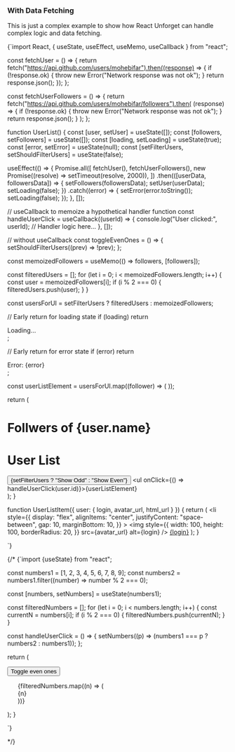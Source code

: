 
### With Data Fetching

This is just a complex example to show how React Unforget can handle complex logic and data fetching.

<DynamicLiveCodeSandPack>
{`import React, { useState, useEffect, useMemo, useCallback } from "react";

const fetchUser = () => {
  return fetch("https://api.github.com/users/mohebifar").then((response) => {
    if (!response.ok) {
      throw new Error("Network response was not ok");
    }
    return response.json();
  });
};

const fetchUserFollowers = () => {
  return fetch("https://api.github.com/users/mohebifar/followers").then(
    (response) => {
      if (!response.ok) {
        throw new Error("Network response was not ok");
      }
      return response.json();
    }
  );
};

function UserList() {
  const [user, setUser] = useState([]);
  const [followers, setFollowers] = useState([]);
  const [loading, setLoading] = useState(true);
  const [error, setError] = useState(null);
  const [setFilterUsers, setShouldFilterUsers] = useState(false);

  useEffect(() => {
    Promise.all([
      fetchUser(),
      fetchUserFollowers(),
      new Promise((resolve) => setTimeout(resolve, 2000)),
    ])
      .then(([userData, followersData]) => {
        setFollowers(followersData);
        setUser(userData);
        setLoading(false);
      })
      .catch((error) => {
        setError(error.toString());
        setLoading(false);
      });
  }, []);

  // useCallback to memoize a hypothetical handler function
  const handleUserClick = useCallback((userId) => {
    console.log("User clicked:", userId);
    // Handler logic here...
  }, []);

  // without useCallback
  const toggleEvenOnes = () => {
    setShouldFilterUsers((prev) => !prev);
  };

  const memoizedFollowers = useMemo(() => followers, [followers]);

  const filteredUsers = [];
  for (let i = 0; i < memoizedFollowers.length; i++) {
    const user = memoizedFollowers[i];
    if (i % 2 === 0) {
      filteredUsers.push(user);
    }
  }

  const usersForUI = setFilterUsers ? filteredUsers : memoizedFollowers;

  // Early return for loading state
  if (loading) return <div>Loading...</div>;

  // Early return for error state
  if (error) return <div>Error: {error}</div>;

  const userListElement = usersForUI.map((follower) => (
    <UserListItem key={follower.id} user={follower} />
  ));

  return (
    <div>
      <h1>Follwers of {user.name}</h1>
      <h1>User List</h1>
      <button onClick={toggleEvenOnes}>
        {setFilterUsers ? "Show Odd" : "Show Even"}
      </button>
      <ul onClick={() => handleUserClick(user.id)}>{userListElement}</ul>
    </div>
  );
}

function UserListItem({ user: { login, avatar_url, html_url } }) {
  return (
    <li
      style={{
        display: "flex",
        alignItems: "center",
        justifyContent: "space-between",
        gap: 10,
        marginBottom: 10,
      }}
    >
      <img
        style={{
          width: 100,
          height: 100,
          borderRadius: 20,
        }}
        src={avatar_url}
        alt={login}
      />
      <a href={html_url}>{login}</a>
    </li>
  );
}


`}

</DynamicLiveCodeSandPack>

{/* <DynamicLiveCodeSandPack>
{`import {useState} from "react";

const numbers1 = [1, 2, 3, 4, 5, 6, 7, 8, 9];
const numbers2 = numbers1.filter((number) => number % 2 === 0);

  const [numbers, setNumbers] = useState(numbers1);

  const filteredNumbers = [];
  for (let i = 0; i < numbers.length; i++) {
    const currentN = numbers[i];
    if (i % 2 === 0) {
      filteredNumbers.push(currentN);
    }
  }

  const handleUserClick = () => {
    setNumbers((p) => (numbers1 === p ? numbers2 : numbers1));
  };

  return (
    <div>
      <button onClick={handleUserClick}>Toggle even ones</button>
      <ul>
        {filteredNumbers.map((n) => (
          <div>{n}</div>
        ))}
      </ul>
    </div>
  );
}

`}

</DynamicLiveCodeSandPack> */}
